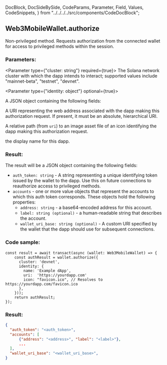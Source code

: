   DocBlock,
  DocSideBySide,
  CodeParams,
  Parameter,
  Field,
  Values,
  CodeSnippets,
} from "../../../../src/components/CodeDocBlock";

<DocBlock>

## Web3MobileWallet.authorize

Non-privileged method. Requests authorization from the connected wallet for access to privileged methods
within the session. 

<DocSideBySide>

<CodeParams>

### Parameters:

<Parameter type={"cluster: string"} required={true}>
  The Solana network cluster with which the dapp intends to interact; supported values include "mainnet-beta", 
  "testnet", "devnet".
</Parameter>

<Parameter type={"identity: object"} optional={true}>

A JSON object containing the following fields:

<Field name="uri" type="string" optional={true} >

A URI representing the web address associated with the dapp making this authorization request. 
If present, it must be an absolute, hierarchical URI.

</Field>

<Field name="icon" type="string" optional={true} >

A relative path (from `uri`) to an image asset file of an icon identifying the dapp making this authorization request.

</Field>

<Field name="name" type="string" optional={true} >

the display name for this dapp.

</Field>

</Parameter>

### Result:

The result will be a JSON object containing the following fields:

- `auth_token: string` - A string representing a unique identifying token issued by the wallet to the dapp. Use this on future connections to reauthorize access to privileged methods.
- `accounts` - one or more value objects that represent the accounts to which this auth token corresponds. These objects hold the following properties:
  - `address: string` - a base64-encoded address for this account.
  - `label: string (optional)` - a human-readable string that describes the account.
  - `wallet_uri_base: string (optional)` - A custom URI specified by the wallet that the dapp should use for subsequent connections. 

</CodeParams>

<CodeSnippets>

### Code sample:

```tsx
const result = await transact(async (wallet: Web3MobileWallet) => {
    const authResult = wallet.authorize({
      cluster: 'devnet',
      identity: {
        name: 'Example dApp',
        uri:  'https://yourdapp.com'
        icon: "favicon.ico", // Resolves to https://yourdapp.com/favicon.ico
      },
    }));
    return authResult;
});
```

### Result:

```json
{
  "auth_token": "<auth_token>",
  "accounts": [
      {"address": "<address>", "label": "<label>"},
      ...
  ],
  "wallet_uri_base": "<wallet_uri_base>",
}
```

</CodeSnippets>
</DocSideBySide>
</DocBlock>
